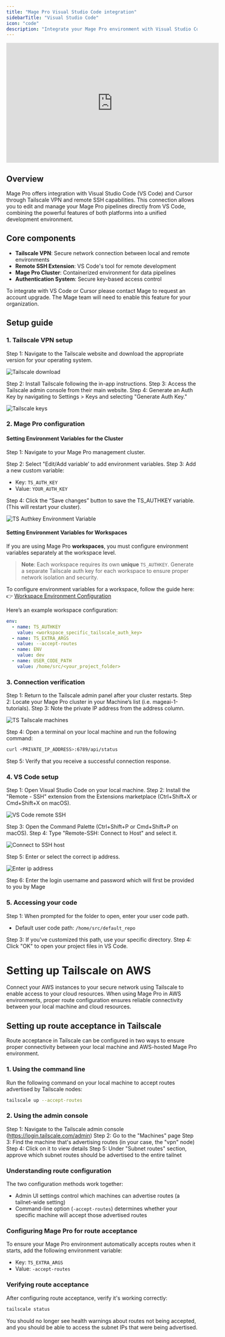 ```yaml
---
title: "Mage Pro Visual Studio Code integration"
sidebarTitle: "Visual Studio Code"
icon: "code"
description: "Integrate your Mage Pro environment with Visual Studio Code."
---
```



<ProOnly source="visual studio code" />

<iframe width="560" height="315" 
src="https://www.youtube.com/embed/pxC8lY3SZ8U?si=M7WLPEbZg00oqVD_" 
title="YouTube video player" 
frameborder="0" 
allow="accelerometer; autoplay; clipboard-write; encrypted-media; gyroscope; picture-in-picture; web-share" 
referrerpolicy="strict-origin-when-cross-origin" allowfullscreen>
</iframe>

## Overview

Mage Pro offers integration with Visual Studio Code (VS Code) and Cursor through Tailscale VPN and remote SSH capabilities. This connection allows you to edit and manage your Mage Pro pipelines directly from VS Code, combining the powerful features of both platforms into a unified development environment.

## Core components

- **Tailscale VPN**: Secure network connection between local and remote environments
- **Remote SSH Extension**: VS Code's tool for remote development
- **Mage Pro Cluster**: Containerized environment for data pipelines
- **Authentication System**: Secure key-based access control

To integrate with VS Code or Cursor please contact Mage to request an account upgrade. The Mage team will need to enable this feature for your organization.

## Setup guide

### 1. Tailscale VPN setup

Step 1: Navigate to the Tailscale website and download the appropriate version for your operating system.

<Frame>
  <img
    alt="Tailscale download "
    src="https://mage-ai.github.io/assets/pro/features/vs-code/Tailscale-download.png"
  />
</Frame>

Step 2: Install Tailscale following the in-app instructions.
Step 3: Access the Tailscale admin console from their main website.
Step 4: Generate an Auth Key by navigating to Settings > Keys and selecting "Generate Auth Key."

<Frame>
  <img
    alt="Tailscale keys"
    src="https://mage-ai.github.io/assets/pro/features/vs-code/tailscale-keys.jpg"
  />
</Frame>

### 2. Mage Pro configuration

#### Setting Environment Variables for the Cluster

Step 1: Navigate to your Mage Pro management cluster.

Step 2: Select "Edit/Add variable’ to add environment variables.
Step 3: Add a new custom variable:

- Key: `TS_AUTH_KEY`
- Value: `YOUR_AUTH_KEY`

Step 4: Click the “Save changes” button to save the TS_AUTHKEY variable. 
(This will restart your cluster).

<Frame>
  <img
    alt="TS Authkey Environment Variable"
    src="https://mage-ai.github.io/assets/pro/features/vs-code/tailscale-authkey.png"
  />
</Frame>

#### Setting Environment Variables for Workspaces

If you are using Mage Pro **workspaces**, you must configure environment variables separately at the workspace level.
> **Note**: Each workspace requires its own **unique** `TS_AUTHKEY`.
> Generate a separate Tailscale auth key for each workspace to ensure proper network isolation and security.

To configure environment variables for a workspace, follow the guide here:
👉 [Workspace Environment Configuration](/guides/developer-ux/workspaces#environment-configuration)

Here’s an example workspace configuration:

```yaml
env:
  - name: TS_AUTHKEY
    value: <workspace_specific_tailscale_auth_key>
  - name: TS_EXTRA_ARGS
    value: --accept-routes
  - name: ENV
    value: dev
  - name: USER_CODE_PATH
    value: /home/src/<your_project_folder>
```

### 3. Connection verification

Step 1: Return to the Tailscale admin panel after your cluster restarts.
Step 2: Locate your Mage Pro cluster in your Machine’s list (i.e. mageai-1-tutorials).
Step 3: Note the private IP address from the address column.

<Frame>
  <img
    alt="TS Tailscale machines"
    src="https://mage-ai.github.io/assets/pro/features/vs-code/tailscale-machines.jpg"
  />
</Frame>

Step 4: Open a terminal on your local machine and run the following command:

```bash
curl <PRIVATE_IP_ADDRESS>:6789/api/status
```

Step 5: Verify that you receive a successful connection response.

### 4. VS Code setup

Step 1: Open Visual Studio Code on your local machine.
Step 2: Install the "Remote - SSH" extension from the Extensions marketplace (Ctrl+Shift+X or Cmd+Shift+X on macOS).

<Frame>
  <img
    alt="VS Code remote SSH"
    src="https://mage-ai.github.io/assets/pro/features/vs-code/vs-code-remote-ssh-2.jpg.png"
  />
</Frame>

Step 3: Open the Command Palette (Ctrl+Shift+P or Cmd+Shift+P on macOS).
Step 4: Type "Remote-SSH: Connect to Host" and select it.

<Frame>
  <img
    alt="Connect to SSH host"
    src="https://mage-ai.github.io/assets/pro/features/vs-code/vs-code-host-connect.png"
  />
</Frame>

Step 5: Enter or select the correct ip address.

<Frame>
  <img
    alt="Enter ip address"
    src="https://mage-ai.github.io/assets/pro/features/vs-code/vs-code-ip-address.png"
  />
</Frame>

Step 6: Enter the login username and password which will first be provided to you by Mage

### 5. Accessing your code

Step 1: When prompted for the folder to open, enter your user code path.

- Default user code path: `/home/src/default_repo`

Step 3: If you've customized this path, use your specific directory.
Step 4: Click "OK" to open your project files in VS Code.

# Setting up Tailscale on AWS

Connect your AWS instances to your secure network using Tailscale to enable access to your cloud resources. When using Mage Pro in AWS environments, proper route configuration ensures reliable connectivity between your local machine and cloud resources.

## Setting up route acceptance in Tailscale

Route acceptance in Tailscale can be configured in two ways to ensure proper connectivity between your local machine and AWS-hosted Mage Pro environment.

### 1. Using the command line

Run the following command on your local machine to accept routes advertised by Tailscale nodes:

```bash
tailscale up --accept-routes

```

### 2. Using the admin console

Step 1: Navigate to the Tailscale admin console (https://login.tailscale.com/admin)
Step 2: Go to the "Machines" page
Step 3: Find the machine that's advertising routes (in your case, the "vpn" node)
Step 4: Click on it to view details
Step 5: Under "Subnet routes" section, approve which subnet routes should be advertised to the entire tailnet

### Understanding route configuration

The two configuration methods work together:

- Admin UI settings control which machines can advertise routes (a tailnet-wide setting)
- Command-line option (`-accept-routes`) determines whether your specific machine will accept those advertised routes

### Configuring Mage Pro for route acceptance

To ensure your Mage Pro environment automatically accepts routes when it starts, add the following environment variable:

- Key: `TS_EXTRA_ARGS`
- Value: `-accept-routes`

### Verifying route acceptance

After configuring route acceptance, verify it's working correctly:

```bash
tailscale status

```

You should no longer see health warnings about routes not being accepted, and you should be able to access the subnet IPs that were being advertised.
